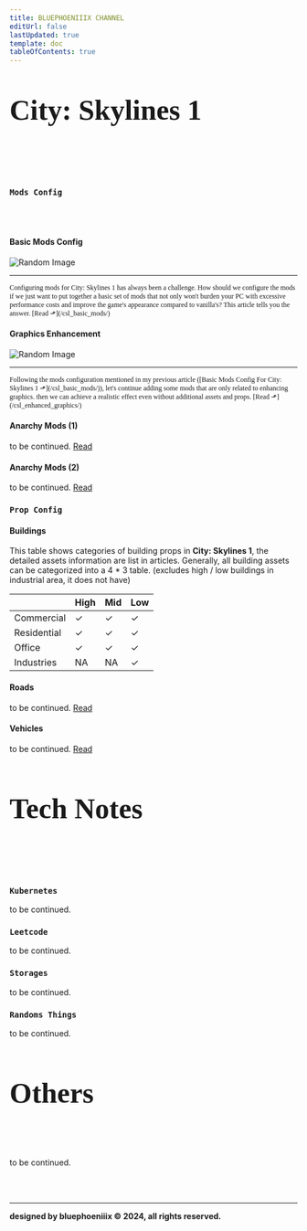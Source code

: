 ```yaml
---
title: BLUEPHOENIIIX CHANNEL
editUrl: false
lastUpdated: true
template: doc
tableOfContents: true
---
```



## <p style="font-size: 50px; font-weight: light; font-family: 'IBM Plex Serif', serif;">City: Skylines 1</p>

<br></br>

### `Mods Config`

<br></br>

#### Basic Mods Config

<section style={{ display: 'flex' }}>
  <div style={{ flexBasis: '80%', paddingRight: '20px' }}>
    <img src="/csl_basic_mods_1.png" alt="Random Image" style={{ width: '100%', height: 'auto' }} />
  </div>
</section>

<hr></hr>

<section style={{ display: 'flex' }}>
  <div style={{ flexBasis: '80%', paddingRight: '20px' }}>
    <p style="font-size: 12px; font-family: 'IBM Plex Sans'; font-weight: 400;">Configuring mods for City: Skylines 1 has always been a challenge. How should we configure the mods if we just want to put together a basic set of mods that not only won't burden your PC with excessive performance costs and improve the game's appearance compared to vanilla's? This article tells you the answer. [Read ⬏](/csl_basic_mods/)</p>
  </div>
</section>

#### Graphics Enhancement

<section style={{ display: 'flex' }}>
  <div style={{ flexBasis: '80%', paddingRight: '20px' }}>
    <img src="/csl_graphics_enhace_1.png" alt="Random Image" style={{ width: '100%', height: 'auto' }} />
  </div>
</section>

<hr></hr>

<section style={{ display: 'flex' }}>
  <div style={{ flexBasis: '80%', paddingRight: '20px' }}>
    <p style="font-size: 12px; font-family: 'IBM Plex Sans'; font-weight: 400;">Following the mods configuration mentioned in my previous article ([Basic Mods Config For City: Skylines 1 ⬏](/csl_basic_mods/)), let's continue adding some mods that are only related to enhancing graphics. then we can achieve a realistic effect even without additional assets and props. [Read ⬏](/csl_enhanced_graphics/)</p>
  </div>
</section>

#### Anarchy Mods (1)

to be continued. [Read](/csl_anarchy_1/)

#### Anarchy Mods (2)

to be continued. [Read](/csl_anarchy_2/)

### `Prop Config`

#### Buildings

This table shows categories of building props in **City: Skylines 1**, the detailed assets information are list in articles. Generally, all building assets can be categorized into a 4 * 3 table. (excludes high / low buildings in industrial area, it does not have)


|             | High | Mid | Low |
| ----------- | ---- | --- | --- |
| Commercial  |   ✓   |  ✓   |  ✓   |
| Residential |   ✓   |   ✓  |   ✓  |
| Office      |   ✓   |  ✓   |  ✓  |
| Industries  |   NA   |  NA   |  ✓   |

#### Roads

to be continued. [Read](/csl_roads/)

#### Vehicles

to be continued. [Read](/csl_vehicles/)
<br></br>
## <p style="font-size: 50px; font-weight: light; font-family: 'IBM Plex Serif', serif;">Tech Notes</p>
<br></br>
### `Kubernetes`

to be continued.

### `Leetcode`

to be continued.

### `Storages`

to be continued.

### `Randoms Things`

to be continued.
<br></br>
## <p style="font-size: 50px; font-weight: light; font-family: 'IBM Plex Serif', serif;">Others</p>
<br></br>
to be continued.


<br></br>
<hr></hr>

**designed by bluephoeniiix © 2024, all rights reserved.**
